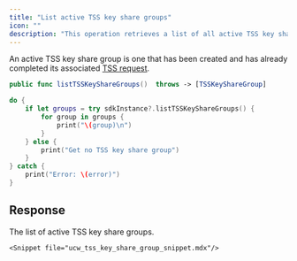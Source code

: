 ```yaml
---
title: "List active TSS key share groups"
icon: ""
description: "This operation retrieves a list of all active TSS key share groups."
---
```

<Info>An active TSS key share group is one that has been created and has already completed its associated [TSS request](/v2/api-references/wallets--mpc-wallets/create-tss-request).</Info>


<CodeGroup>

```Swift iOS
public func listTSSKeyShareGroups()  throws -> [TSSKeyShareGroup]
```

</CodeGroup>


<RequestExample>

```Swift iOS
do {
    if let groups = try sdkInstance?.listTSSKeyShareGroups() {
        for group in groups {
            print("\(group)\n")
        }
    } else {
        print("Get no TSS key share group")
    }
} catch {
    print("Error: \(error)")
}
```

</RequestExample>


## Response

<ResponseField name="tssKeyShareGroups" type="object[]">
The list of active TSS key share groups.

  <Expandable title="child attributes">

    <Snippet file="ucw_tss_key_share_group_snippet.mdx"/>
    
  </Expandable>
  
</ResponseField>

